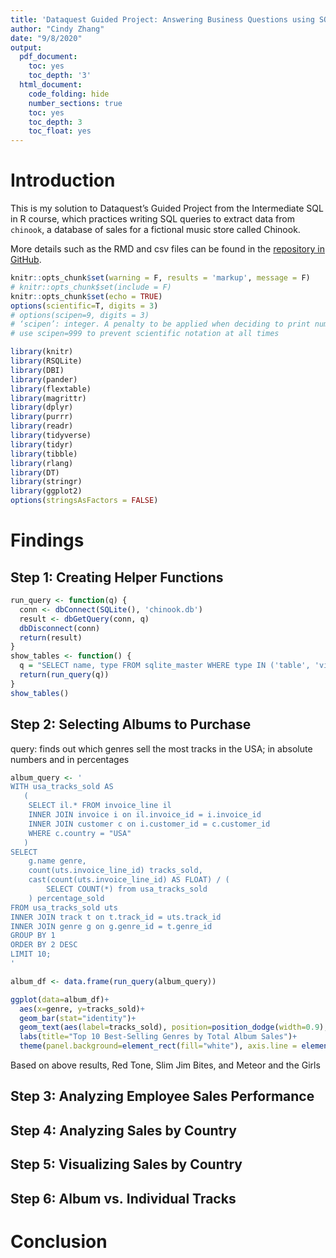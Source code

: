 ```yaml
---
title: 'Dataquest Guided Project: Answering Business Questions using SQL'
author: "Cindy Zhang"
date: "9/8/2020"
output: 
  pdf_document:
    toc: yes
    toc_depth: '3'
  html_document:
    code_folding: hide
    number_sections: true
    toc: yes
    toc_depth: 3
    toc_float: yes
---
```

# Introduction

This is my solution to Dataquest's Guided Project from the Intermediate SQL in R course, which practices writing SQL queries to extract data from `chinook`, a database of sales for a fictional music store called Chinook. 

More details such as the RMD and csv files can be found in the [repository in GitHub](https://github.com/chundychang/DQ-Rpracticeproject/tree/master/SQL%20projects).

```r
knitr::opts_chunk$set(warning = F, results = 'markup', message = F)
# knitr::opts_chunk$set(include = F)
knitr::opts_chunk$set(echo = TRUE)
options(scientific=T, digits = 3) 
# options(scipen=9, digits = 3) 
# ‘scipen’: integer. A penalty to be applied when deciding to print numeric values in fixed or exponential notation.  Positive values bias towards fixed and negative towards scientific notation: fixed notation will be preferred unless it is more than ‘scipen’ digits wider.
# use scipen=999 to prevent scientific notation at all times
```

```r
library(knitr)
library(RSQLite)
library(DBI)
library(pander)
library(flextable)
library(magrittr)
library(dplyr)
library(purrr)
library(readr)
library(tidyverse)
library(tidyr)
library(tibble)
library(rlang)
library(DT)
library(stringr)
library(ggplot2)
options(stringsAsFactors = FALSE)
```

# Findings

## Step 1: Creating Helper Functions

```r
run_query <- function(q) {
  conn <- dbConnect(SQLite(), 'chinook.db')
  result <- dbGetQuery(conn, q)
  dbDisconnect(conn)
  return(result)
}
show_tables <- function() {
  q = "SELECT name, type FROM sqlite_master WHERE type IN ('table', 'view')"
  return(run_query(q))
}
show_tables()
```

## Step 2: Selecting Albums to Purchase

query: finds out which genres sell the most tracks in the USA; in absolute numbers and in percentages

```r
album_query <- '
WITH usa_tracks_sold AS
   (
    SELECT il.* FROM invoice_line il
    INNER JOIN invoice i on il.invoice_id = i.invoice_id
    INNER JOIN customer c on i.customer_id = c.customer_id
    WHERE c.country = "USA"
   )
SELECT
    g.name genre,
    count(uts.invoice_line_id) tracks_sold,
    cast(count(uts.invoice_line_id) AS FLOAT) / (
        SELECT COUNT(*) from usa_tracks_sold
    ) percentage_sold
FROM usa_tracks_sold uts
INNER JOIN track t on t.track_id = uts.track_id
INNER JOIN genre g on g.genre_id = t.genre_id
GROUP BY 1
ORDER BY 2 DESC
LIMIT 10;
'

album_df <- data.frame(run_query(album_query))
```

```r
ggplot(data=album_df)+
  aes(x=genre, y=tracks_sold)+
  geom_bar(stat="identity")+
  geom_text(aes(label=tracks_sold), position=position_dodge(width=0.9), vjust=-0.25) +
  labs(title="Top 10 Best-Selling Genres by Total Album Sales")+
  theme(panel.background=element_rect(fill="white"), axis.line = element_line(size=0.25, colour = "black"))
```

Based on above results, Red Tone, Slim Jim Bites, and Meteor and the Girls

## Step 3: Analyzing Employee Sales Performance

## Step 4: Analyzing Sales by Country

## Step 5: Visualizing Sales by Country

## Step 6: Album vs. Individual Tracks

# Conclusion
